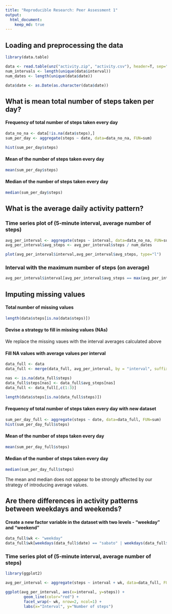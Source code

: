 ```yaml
---
title: "Reproducible Research: Peer Assessment 1"
output: 
  html_document:
    keep_md: true
---
```


## Loading and preprocessing the data

```r

library(data.table)

data <- read.table(unz("activity.zip", "activity.csv"), header=T, sep=",")
num_intervals <- length(unique(data$interval))
num_dates <- length(unique(data$date))

data$date <- as.Date(as.character(data$date))
```

## What is mean total number of steps taken per day?

#### Frequency of total number of steps taken every day

```r

data_no_na <- data[!is.na(data$steps),]
sum_per_day <- aggregate(steps ~ date, data=data_no_na, FUN=sum)

hist(sum_per_day$steps)
```


#### Mean of the number of steps taken every day 
 
```r
mean(sum_per_day$steps)
```
 
#### Median of the number of steps taken every day 
 
```r
median(sum_per_day$steps)
```


## What is the average daily activity pattern? 

### Time series plot of (5-minute interval, average number of steps)

```r

avg_per_interval <- aggregate(steps ~ interval, data=data_no_na, FUN=sum)
avg_per_interval$avg_steps <- avg_per_interval$steps / num_dates

plot(avg_per_interval$interval,avg_per_interval$avg_steps, type="l")
```

### Interval with the maximum number of steps (on average)

```r

avg_per_interval$interval[avg_per_interval$avg_steps == max(avg_per_interval$avg_steps)]
```

## Imputing missing values

#### Total number of missing values 

```r

length(data$steps[is.na(data$steps)])
```

#### Devise a strategy to fill in missing values (NAs)

We replace the missing vaues with the interval averages calculated above

#### Fill NA values with average values per interval

```r

data_full <- data
data_full <- merge(data_full, avg_per_interval, by = "interval", suffixes = c("", ".y"))

nas <- is.na(data_full$steps)
data_full$steps[nas] <- data_full$avg_steps[nas]
data_full <- data_full[,c(1:3)]
```

```r
length(data$steps[is.na(data_full$steps)])
```

#### Frequency of total number of steps taken every day with new dataset

```r
sum_per_day_full <- aggregate(steps ~ date, data=data_full, FUN=sum)
hist(sum_per_day_full$steps)
```


#### Mean of the number of steps taken every day 
 
```r
mean(sum_per_day_full$steps)
```
 
#### Median of the number of steps taken every day 
 
```r
median(sum_per_day_full$steps)
```

The mean and median does not appear to be strongly affected by our strategy of introducing average values. 

## Are there differences in activity patterns between weekdays and weekends?

#### Create a new factor variable in the dataset with two levels - "weekday" and "weekend"

```r

data_full$wk <- "weekday"
data_full$wk[weekdays(data_full$date) == "sabato" | weekdays(data_full$date) == "domenica"] <- "weekend"
```

### Time series plot of (5-minute interval, average number of steps)

```r

library(ggplot2)

avg_per_interval <- aggregate(steps ~ interval + wk, data=data_full, FUN=mean)

ggplot(avg_per_interval, aes(x=interval, y=steps)) + 
        geom_line(color="red") + 
        facet_wrap(~ wk, nrow=2, ncol=1) +
        labs(x="Interval", y="Number of steps") 
```
